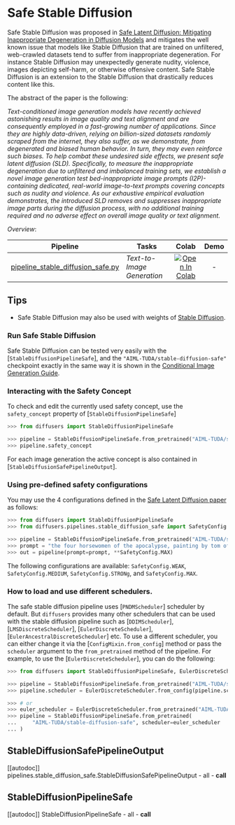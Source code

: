 <!--Copyright 2022 The HuggingFace Team. All rights reserved.

Licensed under the Apache License, Version 2.0 (the "License"); you may not use this file except in compliance with
the License. You may obtain a copy of the License at

http://www.apache.org/licenses/LICENSE-2.0

Unless required by applicable law or agreed to in writing, software distributed under the License is distributed on
an "AS IS" BASIS, WITHOUT WARRANTIES OR CONDITIONS OF ANY KIND, either express or implied. See the License for the
specific language governing permissions and limitations under the License.
-->

# Safe Stable Diffusion

Safe Stable Diffusion was proposed in [Safe Latent Diffusion: Mitigating Inappropriate Degeneration in Diffusion Models](https://arxiv.org/abs/2211.05105) and mitigates the well known issue that models like Stable Diffusion that are trained on unfiltered, web-crawled datasets tend to suffer from inappropriate degeneration. For instance Stable Diffusion may unexpectedly generate nudity, violence, images depicting self-harm, or otherwise offensive content.
Safe Stable Diffusion is an extension to the Stable Diffusion that drastically reduces content like this.

The abstract of the paper is the following:

*Text-conditioned image generation models have recently achieved astonishing results in image quality and text alignment and are consequently employed in a fast-growing number of applications. Since they are highly data-driven, relying on billion-sized datasets randomly scraped from the internet, they also suffer, as we demonstrate, from degenerated and biased human behavior. In turn, they may even reinforce such biases. To help combat these undesired side effects, we present safe latent diffusion (SLD). Specifically, to measure the inappropriate degeneration due to unfiltered and imbalanced training sets, we establish a novel image generation test bed-inappropriate image prompts (I2P)-containing dedicated, real-world image-to-text prompts covering concepts such as nudity and violence. As our exhaustive empirical evaluation demonstrates, the introduced SLD removes and suppresses inappropriate image parts during the diffusion process, with no additional training required and no adverse effect on overall image quality or text alignment.*


*Overview*:

| Pipeline | Tasks | Colab | Demo
|---|---|:---:|:---:|
| [pipeline_stable_diffusion_safe.py](https://github.com/huggingface/diffusers/blob/main/src/diffusers/pipelines/stable_diffusion_safe/pipeline_stable_diffusion_safe.py) | *Text-to-Image Generation* |  [![Open In Colab](https://colab.research.google.com/assets/colab-badge.svg)](https://colab.research.google.com/github/ml-research/safe-latent-diffusion/blob/main/examples/Safe%20Latent%20Diffusion.ipynb) | -

## Tips

- Safe Stable Diffusion may also be used with weights of [Stable Diffusion](./api/pipelines/stable_diffusion/text2img).

### Run Safe Stable Diffusion

Safe Stable Diffusion can be tested very easily with the [`StableDiffusionPipelineSafe`], and the `"AIML-TUDA/stable-diffusion-safe"` checkpoint exactly in the same way it is shown in the [Conditional Image Generation Guide](./using-diffusers/conditional_image_generation).

### Interacting with the Safety Concept

To check and edit the currently used safety concept, use the `safety_concept` property of [`StableDiffusionPipelineSafe`]
```python
>>> from diffusers import StableDiffusionPipelineSafe

>>> pipeline = StableDiffusionPipelineSafe.from_pretrained("AIML-TUDA/stable-diffusion-safe")
>>> pipeline.safety_concept
```
For each image generation the active concept is also contained in [`StableDiffusionSafePipelineOutput`].

### Using pre-defined safety configurations

You may use the 4 configurations defined in the [Safe Latent Diffusion paper](https://arxiv.org/abs/2211.05105) as follows:

```python
>>> from diffusers import StableDiffusionPipelineSafe
>>> from diffusers.pipelines.stable_diffusion_safe import SafetyConfig

>>> pipeline = StableDiffusionPipelineSafe.from_pretrained("AIML-TUDA/stable-diffusion-safe")
>>> prompt = "the four horsewomen of the apocalypse, painting by tom of finland, gaston bussiere, craig mullins, j. c. leyendecker"
>>> out = pipeline(prompt=prompt, **SafetyConfig.MAX)
```

The following configurations are available: `SafetyConfig.WEAK`, `SafetyConfig.MEDIUM`, `SafetyConfig.STRONg`, and `SafetyConfig.MAX`.

### How to load and use different schedulers.

The safe stable diffusion pipeline uses [`PNDMScheduler`] scheduler by default. But `diffusers` provides many other schedulers that can be used with the stable diffusion pipeline such as [`DDIMScheduler`], [`LMSDiscreteScheduler`], [`EulerDiscreteScheduler`], [`EulerAncestralDiscreteScheduler`] etc.
To use a different scheduler, you can either change it via the [`ConfigMixin.from_config`] method or pass the `scheduler` argument to the `from_pretrained` method of the pipeline. For example, to use the [`EulerDiscreteScheduler`], you can do the following:

```python
>>> from diffusers import StableDiffusionPipelineSafe, EulerDiscreteScheduler

>>> pipeline = StableDiffusionPipelineSafe.from_pretrained("AIML-TUDA/stable-diffusion-safe")
>>> pipeline.scheduler = EulerDiscreteScheduler.from_config(pipeline.scheduler.config)

>>> # or
>>> euler_scheduler = EulerDiscreteScheduler.from_pretrained("AIML-TUDA/stable-diffusion-safe", subfolder="scheduler")
>>> pipeline = StableDiffusionPipelineSafe.from_pretrained(
...     "AIML-TUDA/stable-diffusion-safe", scheduler=euler_scheduler
... )
```


## StableDiffusionSafePipelineOutput
[[autodoc]] pipelines.stable_diffusion_safe.StableDiffusionSafePipelineOutput
	- all
	- __call__

## StableDiffusionPipelineSafe
[[autodoc]] StableDiffusionPipelineSafe
	- all
	- __call__
